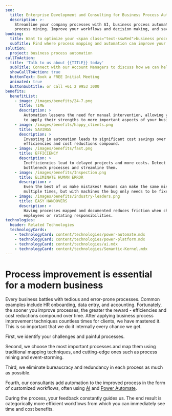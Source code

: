 ```yaml
---
seo:
  title: Enterprise Development and Consulting for Business Process Automation
  description: >-
    Streamline your company processes with AI, business process automation and
    process mining. Improve your workflows and decision making, and save costs.
booking:
  title: Want to optimize your <span class="text-sswRed">business processes</span>?
  subTitle: Find where process mapping and automation can improve your operations
solution:
  project: business process automation
callToAction:
  title: 'Talk to us about {{TITLE}} today'
  subTitle: Connect with our Account Managers to discuss how we can help.
  showCallToAction: true
  buttonText: Book a FREE Initial Meeting
  animated: true
  buttonSubtitle: or call +61 2 9953 3000
benefits:
  benefitList:
    - image: /images/benefits/24-7.png
      title: TIME
      description: >
        Automation lessens the need for manual intervention, allowing your team
        to apply their strengths to more important aspects of your business.
    - image: /images/benefits/happy_clients.png
      title: SAVINGS
      description: >
        Investing in automation leads to significant cost savings over time, as
        efficiencies and cost reductions compound.
    - image: /images/benefits/fast.png
      title: EFFICIENCY
      description: >
        Inefficiencies lead to delayed projects and more costs. Detect
        bottleneck processes and streamline them.
    - image: /images/benefits/Inspection.png
      title: ELIMINATE HUMAN ERROR
      description: >
        Even the best of us make mistakes! Humans can make the same mistake
        multiple times, but with machines the bug only needs to be fixed once.
    - image: /images/benefits/industry-leaders.png
      title: EASY HANDOVERS
      description: >
        Having processes mapped and documented reduces friction when changing
        employees or rotating responsibilities.
technologies:
  header: Related Technologies
  technologyCards:
    - technologyCard: content/technologies/power-automate.mdx
    - technologyCard: content/technologies/power-platform.mdx
    - technologyCard: content/technologies/ai.mdx
    - technologyCard: content/technologies/Semantic-Kernel.mdx
---
```


**Process improvement**
is essential for a modern business
==================================

<VideoEmbed url="https://www.youtube.com/watch?v=-q9lLqtkC00" caption="The Future of Business with AI: Automation, Intelligence, and Customer Relations | Ulysses Maclaren" duration="10 mins" />

Every business battles with tedious and error-prone processes. Common examples include HR onboarding, data entry, and accounting. Fortunately, the sooner you improve processes, the greater the reward - efficiencies and cost reductions compound over time. After applying business process improvement techniques countless times for clients, we have mastered it. This is so important that we do it internally every chance we get.

First, we identify your challenges and painful processes.

Second, we choose the most important processes and map them using traditional mapping techniques, and cutting-edge ones such as process mining and event-storming.

Third, we eliminate bureaucracy and redundancy in each process as much as possible.

Fourth, our consultants add automation to the improved process in the form of customized workflows, often using [AI](https://www.ssw.com.au/consulting/artificial-intelligence) and [Power Automate](https://www.ssw.com.au/consulting/power-platform).

During the process, your feedback constantly guides us. The end result is categorically more efficient workflows from which you can immediately see time and cost benefits.
